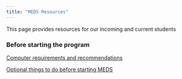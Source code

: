 ```yaml
---
title: "MEDS Resources"
---
```


This page provides resources for our incoming and current students

### Before starting the program

[Computer requirements and recommendations](https://ucsb-meds.github.io/computer_reqs.html)

[Optional things to do before starting MEDS](https://ucsb-meds.github.io/pre_meds_prep.html)






